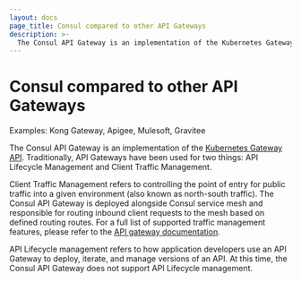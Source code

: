 ```yaml
---
layout: docs
page_title: Consul compared to other API Gateways 
description: >-
  The Consul API Gateway is an implementation of the Kubernetes Gateway API that provides a single entry point that routes public requests to services within the service mesh.
---
```


# Consul compared to other API Gateways 

Examples: Kong Gateway, Apigee, Mulesoft, Gravitee 

The Consul API Gateway is an implementation of the [Kubernetes Gateway API](https://gateway-api.sigs.k8s.io/). Traditionally, API Gateways have been used for two things: API Lifecycle Management and Client Traffic Management. 

Client Traffic Management refers to controlling the point of entry for public traffic into a given environment (also known as north-south traffic). The Consul API Gateway is deployed alongside Consul service mesh and responsible for routing inbound client requests to the mesh based on defined routing routes. For a full list of supported traffic management features, please refer to the [API gateway documentation](https://www.consul.io/docs/api-gateway).   

API Lifecycle management refers to how application developers use an API Gateway to deploy, iterate, and manage versions of an API. At this time, the Consul API Gateway does not support API Lifecycle management.
